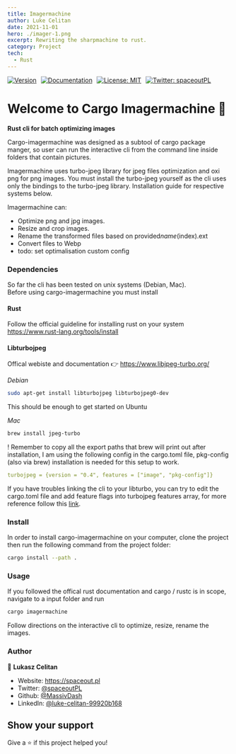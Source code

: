 ```yaml
---
title: Imagermachine
author: Luke Celitan
date: 2021-11-01
hero: ./imager-1.png
excerpt: Rewriting the sharpmachine to rust.
category: Project
tech:
  - Rust
---
```


<div style="display: flex; justify-content: flex-start; gap: 10px; width: 100%; margin: auto; max-width: 1150px;">
  <a href="https://github.com/MassivDash/cargo-imagermachine" target="_blank">
    <img
      alt="Version"
      src="https://img.shields.io/badge/version-0.2.0-blue.svg?cacheSeconds=2592000"
    />
  </a>
  <a href="https://github.com/MassivDash/cargo-imagermachine" target="_blank">
    <img
      alt="Documentation"
      src="https://img.shields.io/badge/documentation-yes-brightgreen.svg"
    />
  </a>
  <a href="#" target="_blank">
    <img
      alt="License: MIT"
      src="https://img.shields.io/badge/License-MIT-yellow.svg"
    />
  </a>
  <a href="https://twitter.com/spaceoutPL" target="_blank">
    <img
      alt="Twitter: spaceoutPL"
      src="https://img.shields.io/twitter/follow/spaceoutPL.svg?style=social"
    />
  </a>
</div>

# Welcome to Cargo Imagermachine 👋

**Rust cli for batch optimizing images**

Cargo-imagermachine was designed as a subtool of cargo package manger, so user
can run the interactive cli from the command line inside folders that contain
pictures.

Imagermachine uses turbo-jpeg library for jpeg files optimization and oxi png
for png images. You must install the turbo-jpeg yourself as the cli uses only
the bindings to the turbo-jpeg library. Installation guide for respective
systems below.

Imagermachine can:

- Optimize png and jpg images.
- Resize and crop images.
- Rename the transformed files based on provided*name*(index).ext
- Convert files to Webp
- todo: set optimalisation custom config

### Dependencies

So far the cli has been tested on unix systems (Debian, Mac).  
Before using cargo-imagermachine you must install

#### Rust

Follow the official guideline for installing rust on your system
https://www.rust-lang.org/tools/install

#### Libturbojpeg

Offical webiste and documentation 👉 https://www.libjpeg-turbo.org/

_Debian_

```bash
sudo apt-get install libturbojpeg libturbojpeg0-dev
```

This should be enough to get started on Ubuntu

_Mac_

```bash
brew install jpeg-turbo
```

! Remember to copy all the export paths that brew will print out after
installation, I am using the following config in the cargo.toml file, pkg-config
(also via brew) installation is needed for this setup to work.

```yml
turbojpeg = {version = "0.4", features = ["image", "pkg-config"]}
```

If you have troubles linking the cli to your libturbo, you can try to edit the
cargo.toml file and add feature flags into turbojpeg features array, for more
reference follow this
[link](https://github.com/honzasp/rust-turbojpeg#requirements).

### Install

In order to install cargo-imagermachine on your computer, clone the project then
run the following command from the project folder:

```sh
cargo install --path .
```

### Usage

If you followed the offical rust documentation and cargo / rustc is in scope,
navigate to a input folder and run

```sh
cargo imagermachine
```

Follow directions on the interactive cli to optimize, resize, rename the images.

### Author

👤 **Lukasz Celitan**

- Website: https://spaceout.pl
- Twitter: [@spaceoutPL](https://twitter.com/spaceoutPL)
- Github: [@MassivDash](https://github.com/MassivDash)
- LinkedIn:
  [@luke-celitan-99920b168](https://linkedin.com/in/luke-celitan-99920b168)

## Show your support

Give a ⭐️ if this project helped you!
